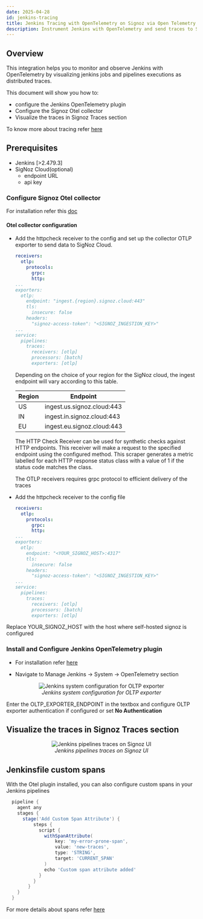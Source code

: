 ```yaml
---
date: 2025-04-28
id: jenkins-tracing
title: Jenkins Tracing with OpenTelemetry on Signoz via Open Telemetry plugin 
description: Instrument Jenkins with OpenTelemetry and send traces to SigNoz
---
```

   
## Overview 
This integration helps you to monitor and observe Jenkins with OpenTelemetry by visualizing jenkins jobs and pipelines executions as distributed traces.

This document will show you how to:
- configure the Jenkins OpenTelemetry plugin
- Configure the Signoz Otel collector
- Visualize the traces in Signoz Traces section 

To know more about tracing refer [here](../../traces-management/guides)

## Prerequisites

- Jenkins [>2.479.3]
- SigNoz Cloud(optional)
  - endpoint URL
  - api key

### Configure Signoz Otel collector
For installation refer this [doc](https://signoz.io/docs/tutorial/opentelemetry-binary-usage-in-virtual-machine)
    
#### Otel collector configuration
<Tabs>

<TabItem value="signoz-cloud" label="SigNoz Cloud" default>

  * Add the httpcheck receiver to the config and set up the collector OTLP exporter to send data to SigNoz Cloud.

    ```yaml {2-6,9-14}
    receivers:
      otlp:
        protocols:
          grpc:
          http:
    ...
    exporters:
      otlp:
        endpoint: "ingest.{region}.signoz.cloud:443"
        tls:
          insecure: false
        headers:
          "signoz-access-token": "<SIGNOZ_INGESTION_KEY>"
    ...
    service:
      pipelines:
        traces:
          receivers: [otlp]
          processors: [batch]
          exporters: [otlp]
    ```

    Depending on the choice of your region for the SigNoz cloud, the ingest endpoint will vary according to this table.

    | Region | Endpoint |
    | --- | --- |
    | US |  ingest.us.signoz.cloud:443 |
    | IN |  ingest.in.signoz.cloud:443 |
    | EU | ingest.eu.signoz.cloud:443 |

    The HTTP Check Receiver can be used for synthetic checks against HTTP endpoints. This receiver will make a request to the specified endpoint using the configured method. This scraper generates a metric labelled for each HTTP response status class with a value of 1 if the status code matches the class.
    
    The OTLP receivers requires grpc protocol to efficient delivery of the traces

</TabItem>

<TabItem value='self-host' label='Self-Host' default>

* Add the httpcheck receiver to the config file
    ```yaml {2-6,9-14}
    receivers:
      otlp:
        protocols:
          grpc:
          http:
    ...
    exporters:
      otlp:
        endpoint: "<YOUR_SIGNOZ_HOST>:4317"
        tls:
          insecure: false
        headers:
          "signoz-access-token": "<SIGNOZ_INGESTION_KEY>"
    ...
    service:
      pipelines:
        traces:
          receivers: [otlp]
          processors: [batch]
          exporters: [otlp]
    ```
Replace  YOUR_SIGNOZ_HOST with the host where self-hosted signoz is configured

</TabItem>
</Tabs>

### Install and Configure Jenkins OpenTelemetry plugin
* For installation refer [here](https://plugins.jenkins.io/opentelemetry/)

* Navigate to Manage Jenkins -> System -> OpenTelemetry section 
<figure data-zoomable align="center">
    <img
        src="/img/docs/cicd/jenkins/jenkins-otel-config.webp"
        alt="Jenkins system configuration for OLTP exporter"
    />
    <figcaption>
        <i>
        Jenkins system configuration for OLTP exporter
        </i>
    </figcaption>
</figure>

Enter the OLTP_EXPORTER_ENDPOINT in the textbox and configure OLTP exporter authentication if configured or set **No Authentication**

## Visualize the traces in Signoz Traces section

<figure data-zoomable align="center">
    <img
        src="/img/docs/cicd/jenkins/jenkins-traces.webp"
        alt="Jenkins pipelines traces on Signoz UI"
    />
    <figcaption>
        <i>
        Jenkins pipelines traces on Signoz UI
        </i>
    </figcaption>
</figure>

## Jenkinsfile custom spans

With the Otel plugin installed, you can also configure custom spans in your Jenkins pipelines

```groovy
  pipeline {
    agent any
    stages {
      stage('Add Custom Span Attribute') {
          steps {
            script {
              withSpanAttribute(
                  key: 'my-error-prone-span',
                  value: 'new-traces',
                  type: 'STRING',
                  target: 'CURRENT_SPAN'
              )
              echo 'Custom span attribute added'
            }
          }
        }
    }
  }
```

For more details about spans refer [here](https://github.com/open-telemetry/opentelemetry-specification/blob/main/specification/trace/api.md#span)
